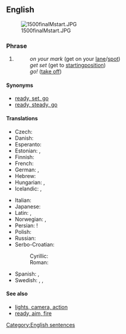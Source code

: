 ==English==

[[Image:1500finalMstart.JPG|thumb]]

===Phrase===
{{en-phrase|[[on]] [[your]] [[mark]], [[get]] [[set]], [[go]]!}}

# {{sports}} {{non-gloss definition|A three-command start when [[racing]]:}}
#: ''on your mark'' (get on your [[lane]]/[[spot]])
#: ''get set'' (get to [[starting ]][[position]])
#: ''go!'' ([[take off]])

====Synonyms====
* [[ready, set, go]]
* [[ready, steady, go]]

====Translations====
{{rftrans}}
{{trans-top|three-command start of racing}}
* Czech: {{t-|cs|připravit se, pozor, start|alt=připravit se, pozor, start!}}
* Danish: {{t-|da|klar, parat, start|alt=klar, parat, start}}
* Esperanto: {{t-|eo|atentu, pretu, ek}}
* Estonian: {{t-|et|kohtadele, valmisolla, läks}}, {{t-|et|tähelepanu, valmisolla, läks}}
* Finnish: {{t-|fi|paikoillanne, valmiina, nyt}}
* French: {{t+|fr|à vos marques, prêts, partez}}
* German: {{t+|de|auf die Plätze, fertig, los}}, {{t+|de|Achtung, fertig, los}}
* Hebrew: {{t-|he|למקומות, היכון, צא!|tr=la-mekomot, hikkon, tse!|sc=Hebr}}
* Hungarian: {{t-|hu|felkészülni, vigyázz, rajt}}, {{t-|hu|vigyázz, kész, rajt}}
* Icelandic: {{t-|is|tilbúinn, viðbúinn, af stað|m}}, {{t-|is|tilbúin, viðbúin, af stað|f}}
{{trans-mid}}
* Italian: {{t-|it|pronti, partenza, via|alt=pronti, partenza, via!}}
* Japanese: {{t-|ja|位置について、用意、ドン|alt=位置について、用意、ドン!|tr=ichi-ni tsuite, yōi, don!|sc=Jpan}}
* Latin: {{t-|la|in tuis vestigiis, parate, ite|alt=in tuis vestigiis, parāte, īte}}, {{t-|la|parate, destituite, ite|alt=parāte, dēstituite, īte}}
* Norwegian: {{t-|no|klar, ferdig, gå}}, {{t-|no|klare, ferdige, gå|p}}
* Persian: {{t-|fa|بجای خود،آماده، حرکت}}!
* Polish: {{t-|pl|na miejsca, gotowi, start|alt=na miejsca, gotowi, start!}}
* Russian: {{t-|ru|на старт, внимание, марш|alt=на старт, внимание, марш!|tr=na stárt, vnimánije, marš!}}
* Serbo-Croatian:
*: Cyrillic: {{t-|sh|припрема, позор, сад|alt=припрема, позор, сад!|sc=Cyrl}}
*: Roman: {{t-|sh|priprema, pozor, sad|alt=priprema, pozor, sad!}}
* Spanish: {{t-|es|en sus marcas, listos, fuera|alt=¡en sus marcas, listos, fuera!}}, {{t-|es|preparados, listos, ya|alt=preparados, listos, ¡ya!}}
* Swedish: {{t-|sv|på era platser, färdiga, gå}}, {{t-|sv|klara, färdiga, gå}}, {{t-|sv|klara, färdiga, kör}}
{{trans-bottom}}

====See also====
* [[lights, camera, action]]
* [[ready, aim, fire]]

[[Category:English sentences]]